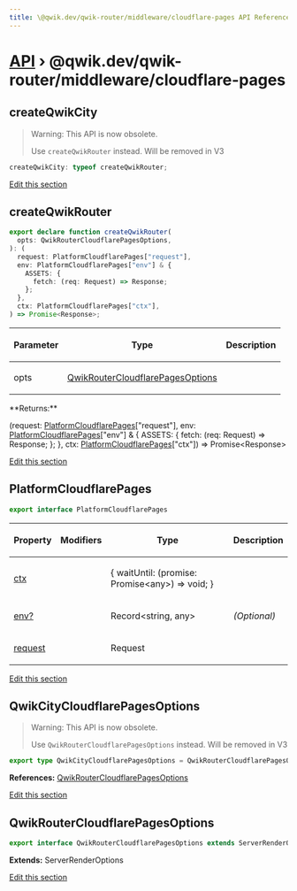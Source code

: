 ```yaml
---
title: \@qwik.dev/qwik-router/middleware/cloudflare-pages API Reference
---
```


# [API](/api) &rsaquo; @qwik.dev/qwik-router/middleware/cloudflare-pages

## createQwikCity

> Warning: This API is now obsolete.
>
> Use `createQwikRouter` instead. Will be removed in V3

```typescript
createQwikCity: typeof createQwikRouter;
```

[Edit this section](https://github.com/QwikDev/qwik/tree/main/packages/qwik-router/src/middleware/cloudflare-pages/index.ts)

## createQwikRouter

```typescript
export declare function createQwikRouter(
  opts: QwikRouterCloudflarePagesOptions,
): (
  request: PlatformCloudflarePages["request"],
  env: PlatformCloudflarePages["env"] & {
    ASSETS: {
      fetch: (req: Request) => Response;
    };
  },
  ctx: PlatformCloudflarePages["ctx"],
) => Promise<Response>;
```

<table><thead><tr><th>

Parameter

</th><th>

Type

</th><th>

Description

</th></tr></thead>
<tbody><tr><td>

opts

</td><td>

[QwikRouterCloudflarePagesOptions](#qwikroutercloudflarepagesoptions)

</td><td>

</td></tr>
</tbody></table>
**Returns:**

(request: [PlatformCloudflarePages](#platformcloudflarepages)["request"], env: [PlatformCloudflarePages](#platformcloudflarepages)["env"] &amp; \{ ASSETS: \{ fetch: (req: Request) =&gt; Response; }; }, ctx: [PlatformCloudflarePages](#platformcloudflarepages)["ctx"]) =&gt; Promise&lt;Response&gt;

[Edit this section](https://github.com/QwikDev/qwik/tree/main/packages/qwik-router/src/middleware/cloudflare-pages/index.ts)

## PlatformCloudflarePages

```typescript
export interface PlatformCloudflarePages
```

<table><thead><tr><th>

Property

</th><th>

Modifiers

</th><th>

Type

</th><th>

Description

</th></tr></thead>
<tbody><tr><td>

[ctx](./router.platformcloudflarepages.ctx.md)

</td><td>

</td><td>

\{ waitUntil: (promise: Promise&lt;any&gt;) =&gt; void; }

</td><td>

</td></tr>
<tr><td>

[env?](./router.platformcloudflarepages.env.md)

</td><td>

</td><td>

Record&lt;string, any&gt;

</td><td>

_(Optional)_

</td></tr>
<tr><td>

[request](./router.platformcloudflarepages.request.md)

</td><td>

</td><td>

Request

</td><td>

</td></tr>
</tbody></table>

[Edit this section](https://github.com/QwikDev/qwik/tree/main/packages/qwik-router/src/middleware/cloudflare-pages/index.ts)

## QwikCityCloudflarePagesOptions

> Warning: This API is now obsolete.
>
> Use `QwikRouterCloudflarePagesOptions` instead. Will be removed in V3

```typescript
export type QwikCityCloudflarePagesOptions = QwikRouterCloudflarePagesOptions;
```

**References:** [QwikRouterCloudflarePagesOptions](#qwikroutercloudflarepagesoptions)

[Edit this section](https://github.com/QwikDev/qwik/tree/main/packages/qwik-router/src/middleware/cloudflare-pages/index.ts)

## QwikRouterCloudflarePagesOptions

```typescript
export interface QwikRouterCloudflarePagesOptions extends ServerRenderOptions
```

**Extends:** ServerRenderOptions

[Edit this section](https://github.com/QwikDev/qwik/tree/main/packages/qwik-router/src/middleware/cloudflare-pages/index.ts)
